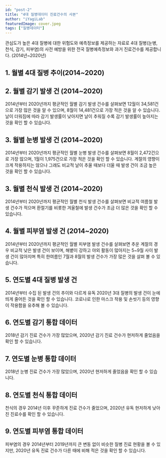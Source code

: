 ```yaml
---
id: "post-2"
title: "4대 질병데이터 진료건수의 사본"
author: "iYagiLab"
featuredImage: cover.jpeg
tags: ["질병데이터"]
---
```








관심도가 높은 4대 질병에 대한 위험도와 예측정보를 제공하는 자료로 4대 질병(눈병, 천식, 감기, 피부염)의 사전 예방을 위한 전국 질병예측정보와 과거 진료건수를 제공합니다. (2014년~2020년)

## 1. 월별 4대 질병 추이(2014~2020)

<MedicalInformation1 />

## 2. 월별 감기 발생 건 (2014~2020)

<MedicalInformation2 />

<MedicalInformation3 />

2014년부터 2020년까지 평균적인 월별 감기 발생 건수를 살펴보면 12월이 34,581건으로 가장 많은 것을 알 수 있으며, 8월이 14,481건으로 가장 적은 것을 알 수 있습니다. 날이 더워짐에 따라 감기 발생률이 낮아지면 날이 추워질 수록 감기 발생률이 높아지는 것을 확인 할 수 있습니다.

## 3. 월별 눈병 발생 건 (2014~2020)

<MedicalInformation4 />

<MedicalInformation5 />

2014년부터 2020년까지 평균적인 월별 눈병 발생 건수를 살펴보면 8월이 2,472건으로 가장 많으며, 1월이 1,975건으로 가장 적은 것을 확인 할 수 있습니다. 계절의 영향이 크게 작용하지는 않으나 그래도 비교적 날이 추울 때보다 더울 때 발생 건이 조금 높은 것을 확인 할 수 있습니다.

## 3. 월별 천식 발생 건 (2014~2020)

<MedicalInformation6 />

<MedicalInformation7 />

2014년부터 2020년까지 평균적인 월별 천식 발생 건수를 살펴보면 비교적 여름철 발생 건수가 적으며 환절기를 비롯한 겨울철에 발생 건수가 조금 더 많은 것을 확인 할 수 있습니다.

## 4. 월별 피부염 발생 건 (2014~2020)

<MedicalInformation8 />
<MedicalInformation9 />

2014년부터 2020년까지 평균적인 월별 피부염 발생 건수를 살펴보면 추운 계절의 경우 비교적 낮은 발생 건이 보이며, 해볕이 강하고 야외 활동이 많아지는 5~9월 사이 발생 건이 많아지며 특히 한여름인 7월과 8월의 발생 건수가 가장 많은 것을 살펴 볼 수 있습니다.

## 5. 연도별 4대 질병 발생 건

<MedicalInformation10 />

2014년부터 수집 된 발생 건의 추이와 다르게 유독 2020년 3대 질병의 발생 건이 눈에 띄게 줄어든 것을 확인 할 수 있습니다. 코로나로 인한 마스크 착용 및 손씻기 등의 영향이 작용함을 유추해 볼 수 있습니다.

## 6. 연도별 감기 통합 데이터

<MedicalInformation11 />

2018년 감기 진료 건수가 가장 많았으며, 2020년 감기 진료 건수가 현저하게 줄었음을 확인 할 수 있습니다.

## 7. 연도별 눈병 통합 데이터

<MedicalInformation12 />

2018년 눈병 진료 건수가 가장 많았으며, 2020년 현저하게 줄었음을 확인 할 수 있습니다.

## 8. 연도별 천식 통합 데이터

<MedicalInformation13 />

천식의 경우 2014년 이후 꾸준하게 진료 건수가 줄었으며, 2020년 유독 현저하게 낮아진 진료수를 확인 할 수 있습니다.

## 9. 연도별 피부염 통합 데이터

<MedicalInformation14 />

피부염의 경우 2014년부터 2019년까지 큰 변동 없이 비슷한 질병 진료 현황을 볼 수 있지만, 2020년 유독 진료 건수가 다른 때에 비해 적은 것을 확인 할 수 있습니다.
